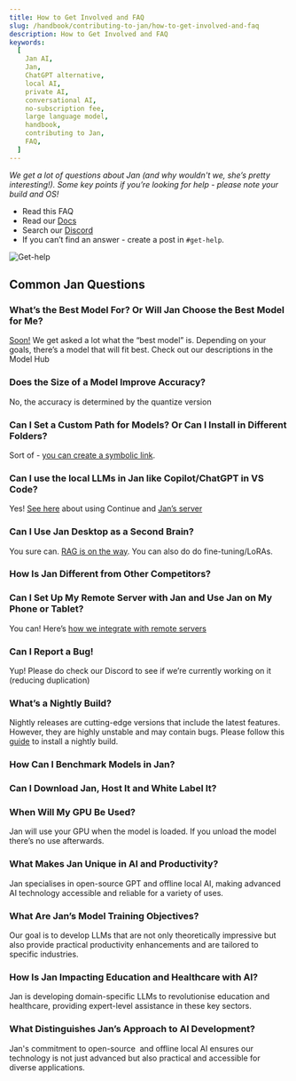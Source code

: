 ```yaml
---
title: How to Get Involved and FAQ
slug: /handbook/contributing-to-jan/how-to-get-involved-and-faq
description: How to Get Involved and FAQ
keywords:
  [
    Jan AI,
    Jan,
    ChatGPT alternative,
    local AI,
    private AI,
    conversational AI,
    no-subscription fee,
    large language model,
    handbook,
    contributing to Jan,
    FAQ,
  ]
---
```


_We get a lot of questions about Jan (and why wouldn't we, she’s pretty interesting!). Some key points if you’re looking for help - please note your build and OS!_

- Read this FAQ
- Read our [Docs](https://jan.ai/docs/)
- Search our [Discord](https://discord.gg/z9Z8hdNdvN)
- If you can’t find an answer - create a post in `#get-help`.

![Get-help](./assets/01-get-help.png)

## Common Jan Questions

### What’s the Best Model For? Or Will Jan Choose the Best Model for Me?

[Soon!](https://discord.com/channels/1107178041848909847/1193811810332184606/1193814713264521226) We get asked a lot what the “best model” is. Depending on your goals, there’s a model that will fit best. Check out our descriptions in the Model Hub

### Does the Size of a Model Improve Accuracy?

No, the accuracy is determined by the quantize version

### Can I Set a Custom Path for Models? Or Can I Install in Different Folders?

Sort of - [you can create a symbolic link](https://discord.com/channels/1107178041848909847/1110389363809976361/1193919109180706866).

### Can I use the local LLMs in Jan like Copilot/ChatGPT in VS Code?

Yes! [See here](https://github.com/continuedev/continue) about using Continue and [Jan’s server](https://jan.ai/guides/using-server/server/)

### Can I Use Jan Desktop as a Second Brain?

You sure can. [RAG is on the way](https://github.com/janhq/jan/issues/1076). You can also do do fine-tuning/LoRAs.

### How Is Jan Different from Other Competitors?

### Can I Set Up My Remote Server with Jan and Use Jan on My Phone or Tablet?

You can! Here’s [how we integrate with remote servers](https://jan.ai/guides/using-models/integrate-with-remote-server/)

### Can I Report a Bug!

Yup! Please do check our Discord to see if we’re currently working on it (reducing duplication)

### What’s a Nightly Build?

Nightly releases are cutting-edge versions that include the latest features. However, they are highly unstable and may contain bugs. Please follow this [guide](https://jan.ai/install/nightly/) to install a nightly build.

### How Can I Benchmark Models in Jan?

### Can I Download Jan, Host It and White Label It?

### When Will My GPU Be Used?

Jan will use your GPU when the model is loaded. If you unload the model there’s no use afterwards.

### What Makes Jan Unique in AI and Productivity?

Jan specialises in open-source GPT and offline local AI, making advanced AI technology accessible and reliable for a variety of uses.

### What Are Jan’s Model Training Objectives?

Our goal is to develop LLMs that are not only theoretically impressive but also provide practical productivity enhancements and are tailored to specific industries.

### How Is Jan Impacting Education and Healthcare with AI?

Jan is developing domain-specific LLMs to revolutionise education and healthcare, providing expert-level assistance in these key sectors.

### What Distinguishes Jan’s Approach to AI Development?

Jan's commitment to open-source  and offline local AI ensures our technology is not just advanced but also practical and accessible for diverse applications.
